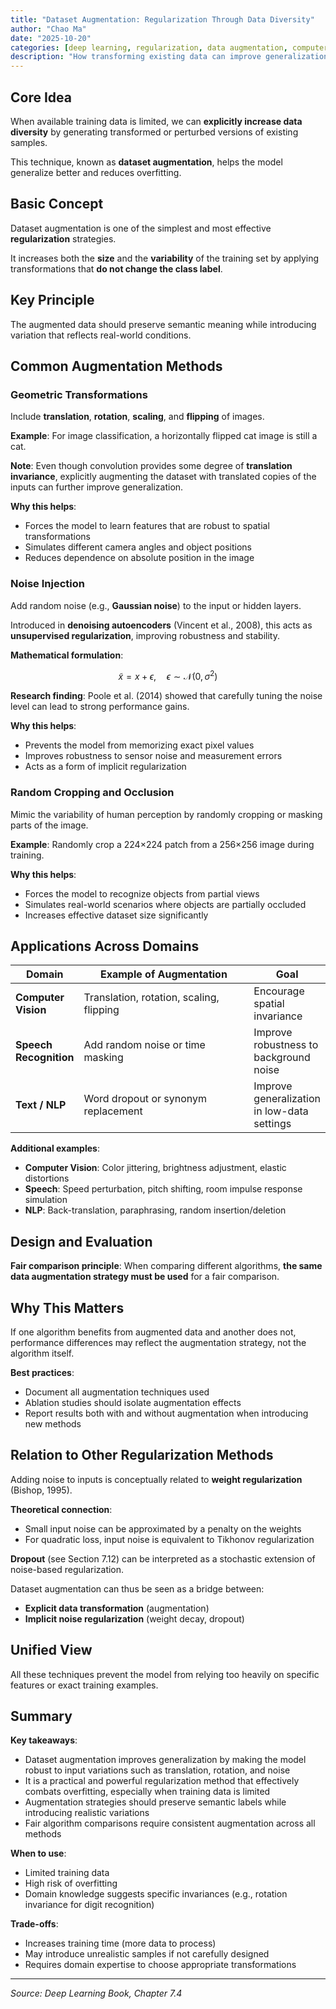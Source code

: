 ```yaml
---
title: "Dataset Augmentation: Regularization Through Data Diversity"
author: "Chao Ma"
date: "2025-10-20"
categories: [deep learning, regularization, data augmentation, computer vision]
description: "How transforming existing data can improve generalization and combat overfitting when training data is limited"
---
```


## Core Idea

When available training data is limited, we can **explicitly increase data diversity** by generating transformed or perturbed versions of existing samples.

This technique, known as **dataset augmentation**, helps the model generalize better and reduces overfitting.

## Basic Concept

Dataset augmentation is one of the simplest and most effective **regularization** strategies.

It increases both the **size** and the **variability** of the training set by applying transformations that **do not change the class label**.

::: {.callout-important}
## Key Principle

The augmented data should preserve semantic meaning while introducing variation that reflects real-world conditions.
:::

## Common Augmentation Methods

### Geometric Transformations

Include **translation**, **rotation**, **scaling**, and **flipping** of images.

**Example**: For image classification, a horizontally flipped cat image is still a cat.

**Note**: Even though convolution provides some degree of **translation invariance**, explicitly augmenting the dataset with translated copies of the inputs can further improve generalization.

**Why this helps**:

- Forces the model to learn features that are robust to spatial transformations
- Simulates different camera angles and object positions
- Reduces dependence on absolute position in the image

### Noise Injection

Add random noise (e.g., **Gaussian noise**) to the input or hidden layers.

Introduced in **denoising autoencoders** (Vincent et al., 2008), this acts as **unsupervised regularization**, improving robustness and stability.

**Mathematical formulation**:

$$
\tilde{x} = x + \epsilon, \quad \epsilon \sim \mathcal{N}(0, \sigma^2)
$$

**Research finding**: Poole et al. (2014) showed that carefully tuning the noise level can lead to strong performance gains.

**Why this helps**:

- Prevents the model from memorizing exact pixel values
- Improves robustness to sensor noise and measurement errors
- Acts as a form of implicit regularization

### Random Cropping and Occlusion

Mimic the variability of human perception by randomly cropping or masking parts of the image.

**Example**: Randomly crop a 224×224 patch from a 256×256 image during training.

**Why this helps**:

- Forces the model to recognize objects from partial views
- Simulates real-world scenarios where objects are partially occluded
- Increases effective dataset size significantly

## Applications Across Domains

| Domain | Example of Augmentation | Goal |
|--------|-------------------------|------|
| **Computer Vision** | Translation, rotation, scaling, flipping | Encourage spatial invariance |
| **Speech Recognition** | Add random noise or time masking | Improve robustness to background noise |
| **Text / NLP** | Word dropout or synonym replacement | Improve generalization in low-data settings |

**Additional examples**:

- **Computer Vision**: Color jittering, brightness adjustment, elastic distortions
- **Speech**: Speed perturbation, pitch shifting, room impulse response simulation
- **NLP**: Back-translation, paraphrasing, random insertion/deletion

## Design and Evaluation

**Fair comparison principle**: When comparing different algorithms, **the same data augmentation strategy must be used** for a fair comparison.

::: {.callout-warning}
## Why This Matters

If one algorithm benefits from augmented data and another does not, performance differences may reflect the augmentation strategy, not the algorithm itself.
:::

**Best practices**:

- Document all augmentation techniques used
- Ablation studies should isolate augmentation effects
- Report results both with and without augmentation when introducing new methods

## Relation to Other Regularization Methods

Adding noise to inputs is conceptually related to **weight regularization** (Bishop, 1995).

**Theoretical connection**:

- Small input noise can be approximated by a penalty on the weights
- For quadratic loss, input noise is equivalent to Tikhonov regularization

**Dropout** (see Section 7.12) can be interpreted as a stochastic extension of noise-based regularization.

Dataset augmentation can thus be seen as a bridge between:

- **Explicit data transformation** (augmentation)
- **Implicit noise regularization** (weight decay, dropout)

::: {.callout-tip}
## Unified View

All these techniques prevent the model from relying too heavily on specific features or exact training examples.
:::

## Summary

**Key takeaways**:

- Dataset augmentation improves generalization by making the model robust to input variations such as translation, rotation, and noise
- It is a practical and powerful regularization method that effectively combats overfitting, especially when training data is limited
- Augmentation strategies should preserve semantic labels while introducing realistic variations
- Fair algorithm comparisons require consistent augmentation across all methods

**When to use**:

- Limited training data
- High risk of overfitting
- Domain knowledge suggests specific invariances (e.g., rotation invariance for digit recognition)

**Trade-offs**:

- Increases training time (more data to process)
- May introduce unrealistic samples if not carefully designed
- Requires domain expertise to choose appropriate transformations

---

*Source: Deep Learning Book, Chapter 7.4*
